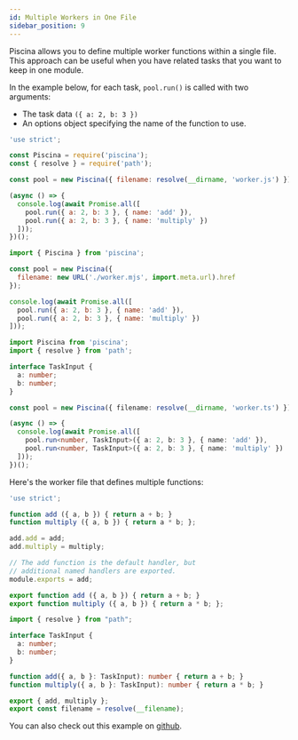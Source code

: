 ```yaml
---
id: Multiple Workers in One File
sidebar_position: 9
---
```



Piscina allows you to define multiple worker functions within a single file. This approach can be useful when you have related tasks that you want to keep in one module.

In the example below, for each task, `pool.run()` is called with two arguments:
- The task data `({ a: 2, b: 3 })`
- An options object specifying the name of the function to use.

<Tabs>
<TabItem value="Javascript">

```javascript title="index.js"
'use strict';

const Piscina = require('piscina');
const { resolve } = require('path');

const pool = new Piscina({ filename: resolve(__dirname, 'worker.js') });

(async () => {
  console.log(await Promise.all([
    pool.run({ a: 2, b: 3 }, { name: 'add' }),
    pool.run({ a: 2, b: 3 }, { name: 'multiply' })
  ]));
})();
```

```javascript title="index.mjs"
import { Piscina } from 'piscina';

const pool = new Piscina({
  filename: new URL('./worker.mjs', import.meta.url).href
});

console.log(await Promise.all([
  pool.run({ a: 2, b: 3 }, { name: 'add' }),
  pool.run({ a: 2, b: 3 }, { name: 'multiply' })
]));

```

</TabItem>

<TabItem value="Typescript">

```typescript title="index.ts"
import Piscina from 'piscina';
import { resolve } from 'path';

interface TaskInput {
  a: number;
  b: number;
}

const pool = new Piscina({ filename: resolve(__dirname, 'worker.ts') });

(async () => {
  console.log(await Promise.all([
    pool.run<number, TaskInput>({ a: 2, b: 3 }, { name: 'add' }),
    pool.run<number, TaskInput>({ a: 2, b: 3 }, { name: 'multiply' })
  ]));
})();
```

</TabItem>
</Tabs>

Here's the worker file that defines multiple functions:

<Tabs>
<TabItem value="Javascript">

```javascript title="worker.js"
'use strict';

function add ({ a, b }) { return a + b; }
function multiply ({ a, b }) { return a * b; };

add.add = add;
add.multiply = multiply;

// The add function is the default handler, but
// additional named handlers are exported.
module.exports = add;
```

```javascript title="worker.mjs"
export function add ({ a, b }) { return a + b; }
export function multiply ({ a, b }) { return a * b; };
```

</TabItem>

<TabItem value="Typescript">

```typescript title="worker.ts"
import { resolve } from "path";

interface TaskInput {
  a: number;
  b: number;
}

function add({ a, b }: TaskInput): number { return a + b; }
function multiply({ a, b }: TaskInput): number { return a * b; }

export { add, multiply };
export const filename = resolve(__filename);
```

</TabItem>
</Tabs>

You can also check out this example on [github](https://github.com/piscinajs/piscina/tree/current/examples/multiple-workers-one-file).